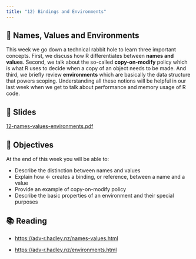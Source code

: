 ```yaml
---
title: "12) Bindings and Environments"
---
```



## 📖 Names, Values and Environments

This week we go down a technical rabbit hole to learn three important concepts. 
First, we discuss how R differentiates between __names and values__. Second, 
we talk about the so-called __copy-on-modify__ policy which is what R uses 
to decide when a copy of an object needs to be made. And third, we briefly 
review __environments__ which are basically the data structure that powers scoping. 
Understanding all these notions will be helpful in our last week when we get to 
talk about performance and memory usage of R code. 



## 📰 Slides

[12-names-values-environments.pdf](../slides/12-names-values-environments.pdf)



## 🎯 Objectives

At the end of this week you will be able to:

- Describe the distinction between names and values 
- Explain how <- creates a binding, or reference, between a name and a value
- Provide an example of copy-on-modify policy
- Describe the basic properties of an environment and their special purposes



## 📚 Reading

- <a href="https://adv-r.hadley.nz/names-values.html" target="_blank">https://adv-r.hadley.nz/names-values.html</a>

- <a href="https://adv-r.hadley.nz/environments.html" target="_blank">https://adv-r.hadley.nz/environments.html</a>


